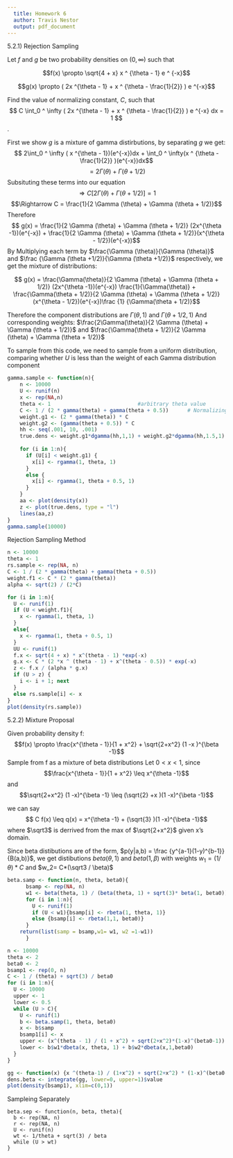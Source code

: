 ```yaml
---
  title: Homework 6
  author: Travis Nestor
  output: pdf_document
---
```


5.2.1) Rejection Sampling

Let $f$ and $g$ be two probability densities on $(0, \infty)$ such that

$$f(x) \propto \sqrt{4 + x} x ^ {\theta - 1} e ^ {-x}$$

$$g(x) \propto ( 2x ^{\theta - 1} + x ^ {\theta - \frac{1}{2}} ) e ^{-x}$$

Find the value of normalizing constant, $C$, such that
$$ C \int_0 ^ \infty ( 2x ^{\theta - 1} + x ^ {\theta - \frac{1}{2}} ) e ^{-x} dx = 1 $$.

First we show $g$ is a mixture of gamma distirbutions, by separating $g$ we get:
$$ 2\int_0 ^ \infty ( x ^{\theta - 1})(e^{-x})dx + \int_0 ^ \infty(x ^ {\theta - \frac{1}{2}} )(e^{-x})dx$$
$$ = 2 \Gamma (\theta) + \Gamma (\theta + 1/2)$$
Subsituting these terms into our equation
$$\Rightarrow C [ 2 \Gamma (\theta) + \Gamma (\theta + 1/2) ] = 1$$
$$\Rightarrow C = \frac{1}{2 \Gamma (\theta) + \Gamma (\theta + 1/2)}$$
Therefore
$$ g(x) = \frac{1}{2 \Gamma (\theta) + \Gamma (\theta + 1/2)} (2x^{\theta -1})(e^{-x}) + \frac{1}{2 \Gamma (\theta) + \Gamma (\theta + 1/2)}(x^{\theta - 1/2})(e^{-x})$$
By Multiplying each term by $\frac{\Gamma (\theta)}{\Gamma (\theta)}$ and $\frac {\Gamma (\theta +1/2)}{\Gamma (\theta +1/2)}$ respectively, we get the mixture of distributions:

$$ g(x) = \frac{\Gamma(\theta)}{2 \Gamma (\theta) + \Gamma (\theta + 1/2)} (2x^{\theta -1})(e^{-x}) \frac{1}{\Gamma(\theta)} +
\frac{\Gamma(\theta + 1/2)}{2 \Gamma (\theta) + \Gamma (\theta + 1/2)}(x^{\theta - 1/2})(e^{-x})\frac {1} {\Gamma(\theta + 1/2)}$$

Therefore the component distributions are $\Gamma(\theta, 1)$ and $\Gamma(\theta + 1/2,1)$
And corresponding weights: $\frac{2\Gamma(\theta)}{2 \Gamma (\theta) + \Gamma (\theta + 1/2)}$ and $\frac{\Gamma(\theta + 1/2)}{2 \Gamma (\theta) + \Gamma (\theta + 1/2)}$

To sample from this code, we need to sample from a uniform distribution, comparing whether $U$ is less than the weight of each Gamma distribution component

```R
gamma.sample <- function(n){
    n <- 10000
    U <- runif(n)     
    x <- rep(NA,n)
    theta <- 1                            #arbitrary theta value
    C <- 1 / (2 * gamma(theta) + gamma(theta + 0.5))      # Normalizing Constant
    weight.g1 <- (2 * gamma(theta)) * C
    weight.g2 <- (gamma(theta + 0.5)) * C
    hh <- seq(.001, 10, .001)
    true.dens <- weight.g1*dgamma(hh,1,1) + weight.g2*dgamma(hh,1.5,1)
    
    for (i in 1:n){
      if (U[i] < weight.g1) {
        x[i] <- rgamma(1, theta, 1)
      }
      else {
        x[i] <- rgamma(1, theta + 0.5, 1)
      }
    }
    aa <- plot(density(x))
    z <- plot(true.dens, type = "l")
    lines(aa,z)
}
gamma.sample(10000)
```

Rejection Sampling Method

```R
n <- 10000
theta <- 1
rs.sample <- rep(NA, n)
C <- 1 / (2 * gamma(theta) + gamma(theta + 0.5))
weight.f1 <- C * (2 * gamma(theta))
alpha <- sqrt(2) / (2*C)

for (i in 1:n){
  U <- runif(1)
  if (U < weight.f1){
    x <- rgamma(1, theta, 1)
  }
  else{
    x <- rgamma(1, theta + 0.5, 1)
  }
  UU <- runif(1)
  f.x <- sqrt(4 + x) * x^(theta - 1) *exp(-x)
  g.x <- C * (2 *x ^ (theta - 1) + x^(theta - 0.5)) * exp(-x)
  z <- f.x / (alpha * g.x)
  if (U > z) {
    i <- i + 1; next 
  }
  else rs.sample[i] <- x
}
plot(density(rs.sample))
```
5.2.2) Mixture Proposal

Given probability density f:
$$f(x) \propto \frac{x^{\theta - 1}}{1 + x^2} + \sqrt{2+x^2} (1 -x )^{\beta -1}$$
Sample from f as a mixture of beta distributions
Let $0<x<1$, since $$\frac{x^{\theta - 1}}{1 + x^2} \leq x^{\theta -1}$$
and
$$\sqrt{2+x^2} (1 -x)^{\beta -1} \leq (\sqrt{2}  +x )(1 -x)^{\beta -1}$$

we can say $$ C f(x) \leq q(x) = x^{\theta -1} + (\sqrt{3}   )(1 -x)^{\beta -1}$$
where $\sqrt3$ is derrived from the max of $\sqrt{2+x^2}$ given x's domain.

Since beta distibutions are of the form, $p(y|a,b) = \frac {y^{a-1}(1-y)^{b-1}} {B(a,b)}$, we get distibutions $beta(\theta, 1)$ and $beta(1, \beta)$ with weights $w_1 = (1/\theta)*C$ and $w_2= C*(\sqrt3 / \beta)$

```R
beta.samp <- function(n, theta, beta0){
      bsamp <- rep(NA, n)
      w1 <- beta(theta, 1) / (beta(theta, 1) + sqrt(3)* beta(1, beta0))
      for (i in 1:n){
        U <- runif(1)
        if (U < w1){bsamp[i] <- rbeta(1, theta, 1)}
        else {bsamp[i] <- rbeta(1,1, beta0)}
      }
    return(list(samp = bsamp,w1= w1, w2 =1-w1))  
      }

n <- 10000
theta <- 2
beta0 <- 2
bsamp1 <- rep(0, n)
C <- 1 / (theta) + sqrt(3) / beta0
for (i in 1:n){
  U <- 10000
  upper <- 1
  lower <- 0.5
  while (U > C){
    U <- runif(1)
    b <- beta.samp(1, theta, beta0)
    x <- b$samp
    bsamp1[i] <- x
    upper <- (x^(theta - 1) / (1 + x^2) + sqrt(2+x^2)*(1-x)^(beta0-1))
    lower <- b$w1*dbeta(x, theta, 1) + b$w2*dbeta(x,1,beta0)
  }
}

gg <- function(x) {x ^(theta-1) / (1+x^2) + sqrt(2+x^2) * (1-x)^(beta0-1)}
dens.beta <- integrate(gg, lower=0, upper=1)$value
plot(density(bsamp1), xlim=c(0,1))
```

Sampleing Separately

```
beta.sep <- function(n, beta, theta){
  b <- rep(NA, n)
  r <- rep(NA, n)
  U <- runif(n)
  wt <- 1/theta + sqrt(3) / beta
  while (U > wt)
}
```